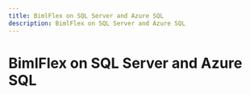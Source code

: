 ---
title: BimlFlex on SQL Server and Azure SQL
description: BimlFlex on SQL Server and Azure SQL
---

# BimlFlex on SQL Server and Azure SQL
